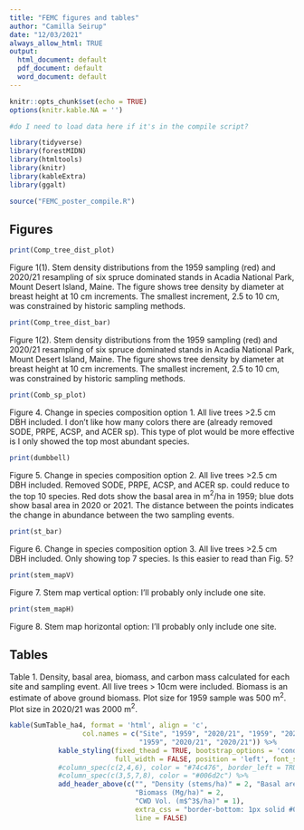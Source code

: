```yaml
---
title: "FEMC figures and tables"
author: "Camilla Seirup"
date: "12/03/2021"
always_allow_html: TRUE
output:
  html_document: default
  pdf_document: default
  word_document: default
---
```


```r
knitr::opts_chunk$set(echo = TRUE)
options(knitr.kable.NA = '')
```

```r
#do I need to load data here if it's in the compile script?
```

```r
library(tidyverse)
library(forestMIDN)
library(htmltools)
library(knitr)
library(kableExtra)
library(ggalt)
```

```r
source("FEMC_poster_compile.R")
```

## Figures

```r
print(Comp_tree_dist_plot)
```

Figure 1(1). Stem density distributions from the 1959 sampling (red) and 2020/21 resampling of six spruce dominated stands in Acadia National Park, Mount Desert Island, Maine. The figure shows tree density by diameter at breast height at 10 cm increments. The smallest increment, 2.5 to 10 cm, was constrained by historic sampling methods.

```r
print(Comp_tree_dist_bar)
```

Figure 1(2). Stem density distributions from the 1959 sampling (red) and 2020/21 resampling of six spruce dominated stands in Acadia National Park, Mount Desert Island, Maine. The figure shows tree density by diameter at breast height at 10 cm increments. The smallest increment, 2.5 to 10 cm, was constrained by historic sampling methods.

```r
print(Comb_sp_plot)
```

Figure 4. Change in species composition option 1. All live trees >2.5 cm DBH included. I don't like how many colors there are (already removed SODE, PRPE, ACSP, and ACER sp). This type of plot would be more effective is I only showed the top most abundant species.

```r
print(dumbbell)
```

Figure 5. Change in species composition option 2. All live trees >2.5 cm DBH included. Removed SODE, PRPE, ACSP, and ACER sp. could reduce to the top 10 species. Red dots show the basal area in m$^2$/ha in 1959; blue dots show basal area in 2020 or 2021. The distance between the points indicates the change in abundance between the two sampling events. 

```r
print(st_bar)
```

Figure 6. Change in species composition option 3. All live trees >2.5 cm DBH included. Only showing top 7 species. Is this easier to read than Fig. 5?

```r
print(stem_mapV)
```

Figure 7. Stem map vertical option: I'll probably only include one site.

```r
print(stem_mapH)
```

Figure 8. Stem map horizontal option: I'll probably only include one site.

## Tables

Table 1. Density, basal area, biomass, and carbon mass calculated for each site and sampling event. All live trees > 10cm were included. Biomass is an estimate of above ground biomass.  Plot size for 1959 sample was 500 m$^2$. Plot size in 2020/21 was 2000 m$^2$.

```r
kable(SumTable_ha4, format = 'html', align = 'c',
                  col.names = c("Site", "1959", "2020/21", "1959", "2020/21", 
                                "1959", "2020/21", "2020/21")) %>% 
            kable_styling(fixed_thead = TRUE, bootstrap_options = 'condensed', 
                          full_width = FALSE, position = 'left', font_size = 12.5) %>%
            #column_spec(c(2,4,6), color = "#74c476", border_left = TRUE) %>% 
            #column_spec(c(3,5,7,8), color = "#006d2c") %>% 
            add_header_above(c("", "Density (stems/ha)" = 2, "Basal area (m$^2$/ha)" = 2, 
                               "Biomass (Mg/ha)" = 2,
                               "CWD Vol. (m$^3$/ha)" = 1),
                               extra_css = "border-bottom: 1px solid #000000; border-right: 3px solid #ffffff;",
                               line = FALSE) 
```

</div>